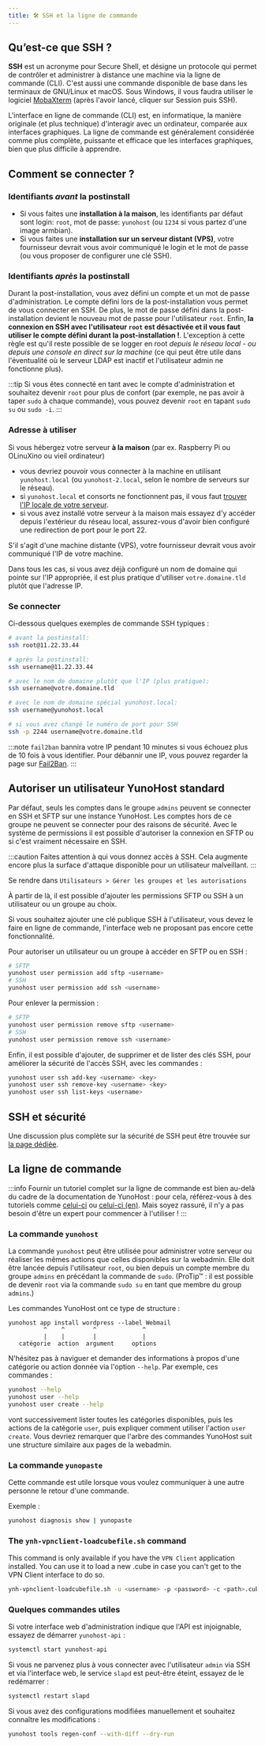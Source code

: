 ```yaml
---
title: 🛠️ SSH et la ligne de commande
---
```



## Qu’est-ce que SSH ?

**SSH** est un acronyme pour Secure Shell, et désigne un protocole qui permet de contrôler et administrer à distance une machine via la ligne de commande (CLI). C'est aussi une commande disponible de base dans les terminaux de GNU/Linux et macOS. Sous Windows, il vous faudra utiliser le logiciel [MobaXterm](https://mobaxterm.mobatek.net/download-home-edition.html) (après l'avoir lancé, cliquer sur Session puis SSH).

L'interface en ligne de commande (CLI) est, en informatique, la manière originale (et plus technique) d'interagir avec un ordinateur, comparée aux interfaces graphiques. La ligne de commande est généralement considérée comme plus complète, puissante et efficace que les interfaces graphiques, bien que plus difficile à apprendre.

## Comment se connecter ?

### Identifiants *avant* la postinstall

- Si vous faites une **installation à la maison**, les identifiants par défaut sont login: `root`, mot de passe: `yunohost` (ou `1234` si vous partez d'une image armbian).
- Si vous faites une **installation sur un serveur distant (VPS)**, votre fournisseur devrait vous avoir communiqué le login et le mot de passe (ou vous proposer de configurer une clé SSH).

### Identifiants *après* la postinstall

Durant la post-installation, vous avez défini un compte et un mot de passe d'administration. Le compte défini lors de la post-installation vous permet de vous connecter en SSH. De plus, le mot de passe défini dans la post-installation devient le nouveau mot de passe pour l'utilisateur `root`. Enfin, **la connexion en SSH avec l'utilisateur `root` est désactivée et il vous faut utiliser le compte défini durant la post-installation !**. L'exception à cette règle est qu'il reste possible de se logger en root *depuis le réseau local - ou depuis une console en direct sur la machine* (ce qui peut être utile dans l'éventualité où le serveur LDAP est inactif et l'utilisateur admin ne fonctionne plus).

:::tip
Si vous êtes connecté en tant avec le compte d'administration et souhaitez devenir `root` pour plus de confort (par exemple, ne pas avoir à taper `sudo` à chaque commande), vous pouvez devenir `root` en tapant `sudo su` ou `sudo -i`.
:::

### Adresse à utiliser

Si vous hébergez votre serveur **à la maison** (par ex. Raspberry Pi ou OLinuXino ou vieil ordinateur)

- vous devriez pouvoir vous connecter à la machine en utilisant `yunohost.local` (ou `yunohost-2.local`, selon le nombre de serveurs sur le réseau).
- si `yunohost.local` et consorts ne fonctionnent pas, il vous faut [trouver l'IP locale de votre serveur](/admin/get_started/post_install/find_ip).
- si vous avez installé votre serveur à la maison mais essayez d'y accéder depuis l'extérieur du réseau local, assurez-vous d'avoir bien configuré une redirection de port pour le port 22.

S'il s'agit d'une machine distante (VPS), votre fournisseur devrait vous avoir communiqué l'IP de votre machine.

Dans tous les cas, si vous avez déjà configuré un nom de domaine qui pointe sur l'IP appropriée, il est plus pratique d'utiliser `votre.domaine.tld` plutôt que l'adresse IP.

### Se connecter

Ci-dessous quelques exemples de commande SSH typiques :

```bash
# avant la postinstall:
ssh root@11.22.33.44

# après la postinstall:
ssh username@11.22.33.44

# avec le nom de domaine plutôt que l'IP (plus pratique):
ssh username@votre.domaine.tld

# avec le nom de domaine spécial yunohost.local:
ssh username@yunohost.local

# si vous avez changé le numéro de port pour SSH 
ssh -p 2244 username@votre.domaine.tld
```

:::note
`fail2ban` bannira votre IP pendant 10 minutes si vous échouez plus de 10 fois à vous identifier. Pour débannir une IP, vous pouvez regarder la page sur [Fail2Ban](/admin/troubleshooting/fail2ban).
:::

## Autoriser un utilisateur YunoHost standard

Par défaut, seuls les comptes dans le groupe `admins` peuvent se connecter en SSH et SFTP sur une instance YunoHost. Les comptes hors de ce groupe ne peuvent se connecter pour des raisons de sécurité. Avec le système de permissions il est possible d'autoriser la connexion en SFTP ou si c'est vraiment nécessaire en SSH.

:::caution
Faites attention à qui vous donnez accès à SSH. Cela augmente encore plus la surface d'attaque disponible pour un utilisateur malveillant.
:::

<Tabs>
<TabItem value="web" label="From the web interface">

Se rendre dans `Utilisateurs > Gérer les groupes et les autorisations`

À partir de là, il est possible d'ajouter les permissions SFTP ou SSH à un utilisateur ou un groupe au choix.

Si vous souhaitez ajouter une clé publique SSH à l'utilisateur, vous devez le faire en ligne de commande, l'interface web ne proposant pas encore cette fonctionnalité.

</TabItem>
<TabItem value="cli" label="From the command line">

Pour autoriser un utilisateur ou un groupe à accéder en SFTP ou en SSH :

```bash
# SFTP
yunohost user permission add sftp <username>
# SSH
yunohost user permission add ssh <username>
```

Pour enlever la permission :

```bash
# SFTP
yunohost user permission remove sftp <username>
# SSH
yunohost user permission remove ssh <username>
```

Enfin, il est possible d'ajouter, de supprimer et de lister des clés SSH, pour améliorer la sécurité de l'accès SSH, avec les commandes :

```bash
yunohost user ssh add-key <username> <key>
yunohost user ssh remove-key <username> <key>
yunohost user ssh list-keys <username>
```

</TabItem>
</Tabs>

## SSH et sécurité

Une discussion plus complète sur la sécurité de SSH peut être trouvée sur [la page dédiée](/admin/tutorials/security).

## La ligne de commande

:::info
Fournir un tutoriel complet sur la ligne de commande est bien au-delà du cadre de la documentation de YunoHost : pour cela, référez-vous à des tutoriels comme [celui-ci](https://doc.ubuntu-fr.org/tutoriel/console_ligne_de_commande) ou [celui-ci (en)](http://linuxcommand.org/). Mais soyez rassuré, il n'y a pas besoin d'être un expert pour commencer à l'utiliser !
:::

### La commande `yunohost`

La commande `yunohost` peut être utilisée pour administrer votre serveur ou réaliser les mêmes actions que celles disponibles sur la webadmin. Elle doit être lancée depuis l'utilisateur `root`, ou bien depuis un compte membre du groupe `admins` en précédant la commande de `sudo`. (ProTip™ : il est possible de devenir `root` via la commande `sudo su` en tant que membre du group `admins`.)

Les commandes YunoHost ont ce type de structure :

```text
yunohost app install wordpress --label Webmail
          ^    ^        ^             ^
          |    |        |             |
   catégorie  action  argument     options
```

N'hésitez pas à naviguer et demander des informations à propos d'une catégorie ou action donnée via l'option `--help`. Par exemple, ces commandes :

```bash
yunohost --help
yunohost user --help
yunohost user create --help
```

vont successivement lister toutes les catégories disponibles, puis les actions de la catégorie `user`, puis expliquer comment utiliser l'action `user create`. Vous devriez remarquer que l'arbre des commandes YunoHost suit une structure similaire aux pages de la webadmin.

### La commande `yunopaste`

Cette commande est utile lorsque vous voulez communiquer à une autre personne le retour d'une commande.

Exemple :

```bash
yunohost diagnosis show | yunopaste
```

### The `ynh-vpnclient-loadcubefile.sh` command

This command is only available if you have the `VPN Client` application installed. You can use it to load a new .cube in case you can't get to the VPN Client interface to do so.

```bash
ynh-vpnclient-loadcubefile.sh -u <username> -p <password> -c <path>.cube
```

### Quelques commandes utiles

Si votre interface web d'administration indique que l'API est injoignable, essayez de démarrer `yunohost-api` :

```bash
systemctl start yunohost-api
```

Si vous ne parvenez plus à vous connecter avec l'utilisateur `admin` via SSH et via l'interface web, le service `slapd` est peut-être éteint, essayez de le redémarrer :

```bash
systemctl restart slapd
```

Si vous avez des configurations modifiées manuellement et souhaitez connaître les modifications :

```bash
yunohost tools regen-conf --with-diff --dry-run
```
